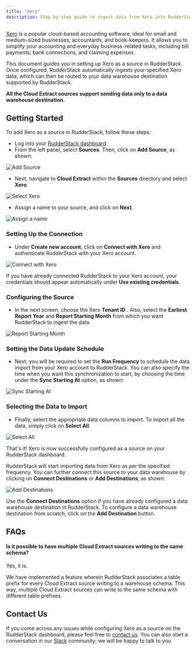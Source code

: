 ```yaml
---
title: "Xero"
description: Step-by-step guide to ingest data from Xero into RudderStack.
---
```


[Xero](https://www.xero.com/us/) is a popular cloud-based accounting software, ideal for small and medium-sized businesses, accountants, and book-keepers. It allows you to simplify your accounting and everyday business-related tasks, including bill payments, bank connections, and claiming expenses.

This document guides you in setting up Xero as a source in RudderStack. Once configured, RudderStack automatically ingests your specified Xero data, which can then be routed to your data warehouse destination supported by RudderStack.

<div class="infoBlock">

**All the Cloud Extract sources support sending data only to a data warehouse destination.**

</div>

## Getting Started

To add Xero as a source in RudderStack, follow these steps:

- Log into your [RudderStack dashboard](https://app.rudderlabs.com/signup?type=freetrial).
- From the left panel, select **Sources**. Then, click on **Add Source**, as shown:

<img src="https://gblobscdn.gitbook.com/assets%2F-Lq5Ea6fHVg3dSxMCgyQ%2F-MOehucaPVJeehiI6kGM%2F-MOewizUa40U7fa-Ny3L%2F1.png?alt=media&token=33f4d672-e6f3-4fc8-9b49-09c772d79e93" alt="Add Source" />

- Next, navigate to **Cloud Extract** within the **Sources** directory and select **Xero**.

<img src="../assets/2 (14).png" alt="Select Xero" />

- Assign a name to your source, and click on **Next**.

<img src="../assets/3 (12).png" alt="Assign a name" />

### Setting Up the Connection

- Under **Create new account**, click on **Connect with Xero** and authenticate RudderStack with your Xero account.

<img src="../assets/screen-shot-2021-02-23-at-6.27.30-pm.png" alt="Connect with Xero" />

<div class="infoBlock">

If you have already connected RudderStack to your Xero account, your credentials should appear automatically under **Use existing credentials**.

</div>

### Configuring the Source

- In the next screen, choose the Xero **Tenant ID** . Also, select the **Earliest Report Year** and **Report Starting Month** from which you want RudderStack to ingest the data.

<img src="../assets/screen-shot-2021-02-23-at-6.27.16-pm.png" alt="Report Starting Month" />

### Setting the Data Update Schedule

- Next, you will be required to set the **Run Frequency** to schedule the data import from your Xero account to RudderStack. You can also specify the time when you want this synchronization to start, by choosing the time under the **Sync Starting At** option, as shown:

<img src="../assets/screen-shot-2021-02-23-at-6.27.53-pm.png" alt="Sync Starting At" />

### Selecting the Data to Import

- Finally, select the appropriate data columns to import. To import all the data, simply click on **Select All**.

<img src="../assets/screen-shot-2021-02-23-at-6.28.10-pm.png" alt="Select All" />

That's it! Xero is now successfully configured as a source on your RudderStack dashboard.

RudderStack will start importing data from Xero as per the specified frequency. You can further connect this source to your data warehouse by clicking on **Connect Destinations** or **Add Destinations**, as shown:

<img src="../assets/screen-shot-2021-02-23-at-6.28.27-pm.png" alt="Add Destinations" />

<div class="successBlock">

  Use the **Connect Destinations** option if you have already
  configured a data warehouse destination in RudderStack. To configure a data
  warehouse destination from scratch, click on the
  **Add Destination** button.
</div>

## FAQs

#### Is it possible to have multiple Cloud Extract sources writing to the same schema?

Yes, it is.

We have implemented a feature wherein RudderStack associates a table prefix for every Cloud Extract source writing to a warehouse schema. This way, multiple Cloud Extract sources can write to the same schema with different table prefixes.

## Contact Us

If you come across any issues while configuring Xero as a source on the RudderStack dashboard, please feel free to [contact us](mailto:%20docs@rudderstack.com). You can also start a conversation in our [Slack](https://rudderstack.com/join-rudderstack-slack-community) community; we will be happy to talk to you